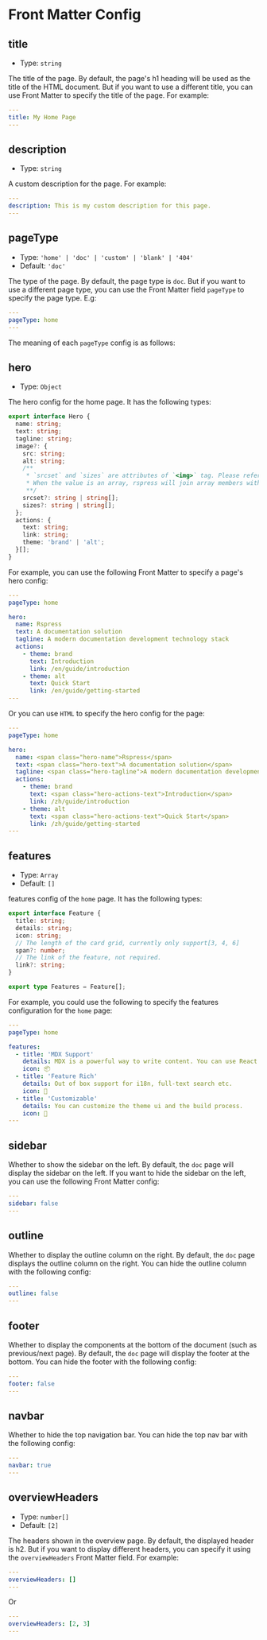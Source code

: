 # Front Matter Config

## title

- Type: `string`

The title of the page. By default, the page's h1 heading will be used as the title of the HTML document. But if you want to use a different title, you can use Front Matter to specify the title of the page. For example:

```yaml
---
title: My Home Page
---
```

## description

- Type: `string`

A custom description for the page. For example:

```yaml
---
description: This is my custom description for this page.
---
```

## pageType

- Type: `'home' | 'doc' | 'custom' | 'blank' | '404'`
- Default: `'doc'`

The type of the page. By default, the page type is `doc`. But if you want to use a different page type, you can use the Front Matter field `pageType` to specify the page type. E.g:

```yaml
---
pageType: home
---
```

The meaning of each `pageType` config is as follows:


<PageType />

## hero

- Type: `Object`

The hero config for the home page. It has the following types:

```ts
export interface Hero {
  name: string;
  text: string;
  tagline: string;
  image?: {
    src: string;
    alt: string;
    /**
     * `srcset` and `sizes` are attributes of `<img>` tag. Please refer to https://mdn.io/srcset for the usage.
     * When the value is an array, rspress will join array members with commas.
     **/
    srcset?: string | string[];
    sizes?: string | string[];
  };
  actions: {
    text: string;
    link: string;
    theme: 'brand' | 'alt';
  }[];
}
```

For example, you can use the following Front Matter to specify a page's hero config:

```yaml
---
pageType: home

hero:
  name: Rspress
  text: A documentation solution
  tagline: A modern documentation development technology stack
  actions:
    - theme: brand
      text: Introduction
      link: /en/guide/introduction
    - theme: alt
      text: Quick Start
      link: /en/guide/getting-started
---
```

Or you can use `HTML` to specify the hero config for the page:

```yaml
---
pageType: home

hero:
  name: <span class="hero-name">Rspress</span>
  text: <span class="hero-text">A documentation solution</span>
  tagline: <span class="hero-tagline">A modern documentation development technology stack</span>
  actions:
    - theme: brand
      text: <span class="hero-actions-text">Introduction</span>
      link: /zh/guide/introduction
    - theme: alt
      text: <span class="hero-actions-text">Quick Start</span>
      link: /zh/guide/getting-started
---
```

## features

- Type: `Array`
- Default: `[]`

features config of the `home` page. It has the following types:

```ts
export interface Feature {
  title: string;
  details: string;
  icon: string;
  // The length of the card grid, currently only support[3, 4, 6]
  span?: number;
  // The link of the feature, not required.
  link?: string;
}

export type Features = Feature[];
```

For example, you could use the following to specify the features configuration for the `home` page:

```yaml
---
pageType: home

features:
  - title: 'MDX Support'
    details: MDX is a powerful way to write content. You can use React components in Markdown.
    icon: 📦
  - title: 'Feature Rich'
    details: Out of box support for i18n, full-text search etc.
    icon: 🎨
  - title: 'Customizable'
    details: You can customize the theme ui and the build process.
    icon: 🚀
---
```

## sidebar

Whether to show the sidebar on the left. By default, the `doc` page will display the sidebar on the left. If you want to hide the sidebar on the left, you can use the following Front Matter config:

```yaml
---
sidebar: false
---
```

## outline

Whether to display the outline column on the right. By default, the `doc` page displays the outline column on the right. You can hide the outline column with the following config:

```yaml
---
outline: false
---
```

## footer

Whether to display the components at the bottom of the document (such as previous/next page). By default, the `doc` page will display the footer at the bottom. You can hide the footer with the following config:

```yaml
---
footer: false
---
```

## navbar

Whether to hide the top navigation bar. You can hide the top nav bar with the following config:

```yaml
---
navbar: true
---
```

## overviewHeaders

- Type: `number[]`
- Default: `[2]`

The headers shown in the overview page. By default, the displayed header is h2. But if you want to display different headers, you can specify it using the `overviewHeaders` Front Matter field. For example:

```yaml
---
overviewHeaders: []
---
```

Or

```yaml
---
overviewHeaders: [2, 3]
---
```
